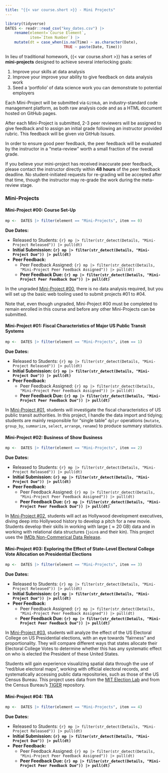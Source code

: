 ```yaml
---
title: "{{< var course.short >}} - Mini Projects"
---
```


```r
library(tidyverse)
DATES <- readr::read_csv("key_dates.csv") |>
    rename(element=`Course Element`,
           item=`Item Number`) |>
    mutate(dt = case_when(is.na(Time) ~ as.character(Date),
                          TRUE ~ paste(Date, Time)))
```

In lieu of traditional homework, {{< var course.short >}} has a series of
**mini-projects** designed to achieve several interlocking goals: 

1. Improve your skills at data analysis
2. Improve your improve your ability to give feedback on data analysis work
3. Seed a 'portfolio' of data science work you can demonstrate to potential employers

Each Mini-Project will be submitted via `GitHub`, an industry-standard code management
platform, as both raw analysis code and as a HTML document hosted on GitHub pages.

After each Mini-Project is submitted, 2-3 peer reviewers will be assigned to give
feedback and to assign an initial grade following an instructor provided rubric.
This feedback will be given *via* GitHub Issues. 

In order to ensure good peer feedback, the peer feedback will be evaluated by 
the instructor in a "meta-review" worth a small fraction of the overall grade. 

If you believe your mini-project has received inaccurate peer feedback, please
contact the instructor directly within **48 hours** of the peer feedback deadline.
No student-initiated requests for re-grading will be accepted after that time, though
the instructor may re-grade the work during the meta-review stage.


### Mini-Projects

#### Mini-Project #00: Course Set-Up

```r
mp <-  DATES |> filter(element == "Mini-Projects", item == 0)
```

**Due Dates:**

  - Released to Students: `{r} mp |> filter(str_detect(Details, "Mini-Project Released")) |> pull(dt)`
  - **Initial Submission: `{r} mp |> filter(str_detect(Details, "Mini-Project Due")) |> pull(dt)`**
  - **Peer Feedback:**
    - Peer Feedback Assigned: `{r} mp |> filter(str_detect(Details, "Mini-Project Peer Feedback Assigned")) |> pull(dt)`
    - **Peer Feedback Due: `{r} mp |> filter(str_detect(Details, "Mini-Project Peer Feedback Due")) |> pull(dt)`**

In the ungraded [Mini-Project #00](./miniprojects/mini00.html), there is no data
analysis required, but you will set up the basic web tooling used to submit projects
#01 to #04. 

Note that, even though ungraded, Mini-Project #00 must be completed to remain
enrolled in this course and before any other Mini-Projects can be submitted. 

#### Mini-Project #01: Fiscal Characteristics of Major US Public Transit Systems

```r
mp <-  DATES |> filter(element == "Mini-Projects", item == 1)
```

**Due Dates:**

  - Released to Students: `{r} mp |> filter(str_detect(Details, "Mini-Project Released")) |> pull(dt)`
  - **Initial Submission: `{r} mp |> filter(str_detect(Details, "Mini-Project Due")) |> pull(dt)`**
  - **Peer Feedback:**
    - Peer Feedback Assigned: `{r} mp |> filter(str_detect(Details, "Mini-Project Peer Feedback Assigned")) |> pull(dt)`
    - **Peer Feedback Due: `{r} mp |> filter(str_detect(Details, "Mini-Project Peer Feedback Due")) |> pull(dt)`**
    
In [Mini-Project #01](./miniprojects/mini01.html), students will investigate
the fiscal characteristics of US public transit authorities. In this project,
I handle the data import and tidying; students are mainly responsible for "single table" `dplyr` operations (`mutate`, `group_by`, `summarize`, 
`select`, `arrange`, `rename`) to produce summary statistics. 

#### Mini-Project #02: Business of Show Business

```r
mp <-  DATES |> filter(element == "Mini-Projects", item == 2)
```

**Due Dates:**

  - Released to Students: `{r} mp |> filter(str_detect(Details, "Mini-Project Released")) |> pull(dt)`
  - **Initial Submission: `{r} mp |> filter(str_detect(Details, "Mini-Project Due")) |> pull(dt)`**
  - **Peer Feedback:**
    - Peer Feedback Assigned: `{r} mp |> filter(str_detect(Details, "Mini-Project Peer Feedback Assigned")) |> pull(dt)`
    - **Peer Feedback Due: `{r} mp |> filter(str_detect(Details, "Mini-Project Peer Feedback Due")) |> pull(dt)`**
    

In [Mini-Project #02](./miniprojects/mini02.html), students will act as Hollywood 
development executives, diving deep into Hollywood history to develop a pitch
for a new movie. Students develop their skills in working with large ($\approx 20$ GB) data and in working with relational data structures (`join`s and their kin).
This project uses the [IMDb Non-Commerical Data Release](https://developer.imdb.com/non-commercial-datasets/). 

#### Mini-Project #03: Exploring the Effect of State-Level Electoral College Vote Allocation on Presidential Elections

```r
mp <-  DATES |> filter(element == "Mini-Projects", item == 3)
```

**Due Dates:**

  - Released to Students: `{r} mp |> filter(str_detect(Details, "Mini-Project Released")) |> pull(dt)`
  - **Initial Submission: `{r} mp |> filter(str_detect(Details, "Mini-Project Due")) |> pull(dt)`**
  - **Peer Feedback:**
    - Peer Feedback Assigned: `{r} mp |> filter(str_detect(Details, "Mini-Project Peer Feedback Assigned")) |> pull(dt)`
    - **Peer Feedback Due: `{r} mp |> filter(str_detect(Details, "Mini-Project Peer Feedback Due")) |> pull(dt)`**
    


In [Mini-Project #03](./miniprojects/mini03.html), students
will analyze the effect of the US Electoral College on US
Presidential elections, with an eye towards "fairness" and 
proportionality. They will compare different ways that states
allocate their Electoral College Votes to determine whether
this has any systematic effect on who is elected the President
of these United States. 

Students will gain experience visualizing spatial data
through the use of "red/blue electoral maps", working with
official electoral records, and systematically accessing
public data repositories, such as those of the US Census
Bureau. This project uses data from the [MIT Election
Lab](https://electionlab.mit.edu/data) and from the Census
Bureau's [TIGER](https://www.census.gov/geographies/mapping-files/time-series/geo/tiger-line-file.html) repository.


#### Mini-Project #04: TBA

```r
mp <-  DATES |> filter(element == "Mini-Projects", item == 4)
```

**Due Dates:**

  - Released to Students: `{r} mp |> filter(str_detect(Details, "Mini-Project Released")) |> pull(dt)`
  - **Initial Submission: `{r} mp |> filter(str_detect(Details, "Mini-Project Due")) |> pull(dt)`**
  - **Peer Feedback:**
    - Peer Feedback Assigned: `{r} mp |> filter(str_detect(Details, "Mini-Project Peer Feedback Assigned")) |> pull(dt)`
    - **Peer Feedback Due: `{r} mp |> filter(str_detect(Details, "Mini-Project Peer Feedback Due")) |> pull(dt)`**
